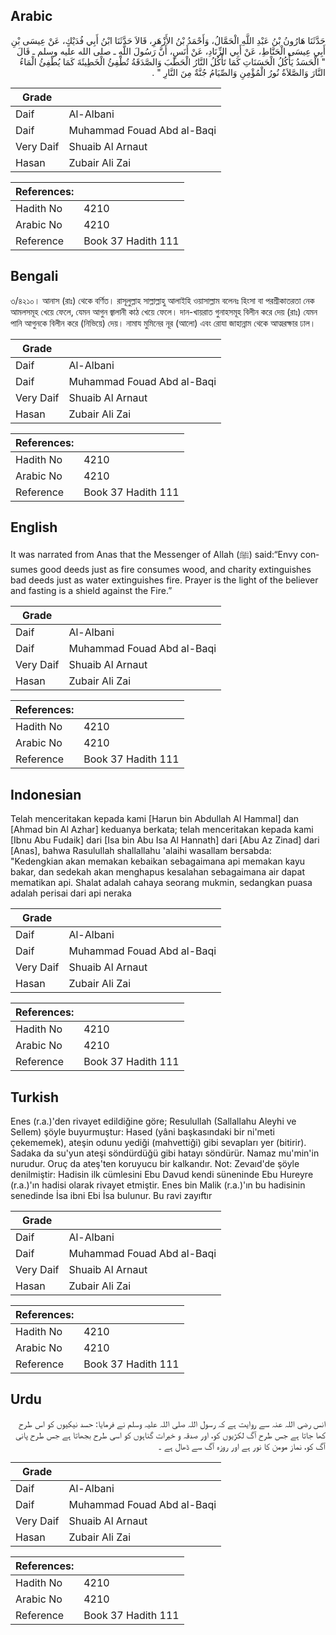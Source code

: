 ## Arabic


<div dir="rtl" lang="ar" style={{fontSize:'larger',backgroundColor:'#f8f9fa',padding:20}}>
حَدَّثَنَا هَارُونُ بْنُ عَبْدِ اللَّهِ الْحَمَّالُ، وَأَحْمَدُ بْنُ الأَزْهَرِ، قَالاَ حَدَّثَنَا ابْنُ أَبِي فُدَيْكٍ، عَنْ عِيسَى بْنِ أَبِي عِيسَى الْحَنَّاطِ، عَنْ أَبِي الزِّنَادِ، عَنْ أَنَسٍ، أَنَّ رَسُولَ اللَّهِ ـ صلى الله عليه وسلم ـ قَالَ ‏ "‏ الْحَسَدُ يَأْكُلُ الْحَسَنَاتِ كَمَا تَأْكُلُ النَّارُ الْحَطَبَ وَالصَّدَقَةُ تُطْفِئُ الْخَطِيئَةَ كَمَا يُطْفِئُ الْمَاءُ النَّارَ وَالصَّلاَةُ نُورُ الْمُؤْمِنِ وَالصِّيَامُ جُنَّةٌ مِنَ النَّارِ ‏"‏ ‏.‏
</div>
<div style={{backgroundColor:'#f8f9fa',padding:20, marginBottom: 10}}><table> <thead> <tr> <th>Grade</th> <th></th> </tr> </thead> <tbody> <tr><td>Daif</td><td>Al-Albani</td></tr><tr><td>Daif</td><td>Muhammad Fouad Abd al-Baqi</td></tr><tr><td>Very Daif</td><td>Shuaib Al Arnaut</td></tr><tr><td>Hasan</td><td>Zubair Ali Zai</td></tr></tbody></table><table> <thead> <tr> <th>References:</th> <th></th> </tr> </thead> <tbody><tr><td>Hadith No</td><td>4210</td></tr><tr><td>Arabic No</td><td>4210</td></tr><tr><td>Reference</td><td>Book 37 Hadith 111</td></tr></tbody></table></div>

## Bengali


<div dir="ltr" lang="bn" style={{fontSize:'larger',backgroundColor:'#f8f9fa',padding:20}}>
৩/৪২১০। আনাস (রাঃ) থেকে বর্ণিত। রাসূলুল্লাহ সাল্লাল্লাহু আলাইহি ওয়াসাল্লাম বলেনঃ হিংসা বা পরশ্রীকাতরতা নেক আমলসমূহ খেয়ে ফেলে, যেমন আগুন জ্বালানী কাঠ খেয়ে ফেলে। দান-খায়রাত গুনাহসমূহ বিলীন করে দেয় (রাঃ) যেমন পানি আগুনকে বিলীন করে (নিভিয়ে) দেয়। নামায মুমিনের নূর (আলো) এবং রোযা জাহান্নাম থেকে আত্মরক্ষার ঢাল।
</div>
<div style={{backgroundColor:'#f8f9fa',padding:20, marginBottom: 10}}><table> <thead> <tr> <th>Grade</th> <th></th> </tr> </thead> <tbody> <tr><td>Daif</td><td>Al-Albani</td></tr><tr><td>Daif</td><td>Muhammad Fouad Abd al-Baqi</td></tr><tr><td>Very Daif</td><td>Shuaib Al Arnaut</td></tr><tr><td>Hasan</td><td>Zubair Ali Zai</td></tr></tbody></table><table> <thead> <tr> <th>References:</th> <th></th> </tr> </thead> <tbody><tr><td>Hadith No</td><td>4210</td></tr><tr><td>Arabic No</td><td>4210</td></tr><tr><td>Reference</td><td>Book 37 Hadith 111</td></tr></tbody></table></div>

## English


<div dir="ltr" lang="en" style={{fontSize:'larger',backgroundColor:'#f8f9fa',padding:20}}>
It was narrated from Anas that the Messenger of Allah (ﷺ) said:“Envy consumes good deeds just as fire consumes wood, and charity extinguishes bad deeds just as water extinguishes fire. Prayer is the light of the believer and fasting is a shield against the Fire.”
</div>
<div style={{backgroundColor:'#f8f9fa',padding:20, marginBottom: 10}}><table> <thead> <tr> <th>Grade</th> <th></th> </tr> </thead> <tbody> <tr><td>Daif</td><td>Al-Albani</td></tr><tr><td>Daif</td><td>Muhammad Fouad Abd al-Baqi</td></tr><tr><td>Very Daif</td><td>Shuaib Al Arnaut</td></tr><tr><td>Hasan</td><td>Zubair Ali Zai</td></tr></tbody></table><table> <thead> <tr> <th>References:</th> <th></th> </tr> </thead> <tbody><tr><td>Hadith No</td><td>4210</td></tr><tr><td>Arabic No</td><td>4210</td></tr><tr><td>Reference</td><td>Book 37 Hadith 111</td></tr></tbody></table></div>

## Indonesian


<div dir="ltr" lang="id" style={{fontSize:'larger',backgroundColor:'#f8f9fa',padding:20}}>
Telah menceritakan kepada kami [Harun bin Abdullah Al Hammal] dan [Ahmad bin Al Azhar] keduanya berkata; telah menceritakan kepada kami [Ibnu Abu Fudaik] dari [Isa bin Abu Isa Al Hannath] dari [Abu Az Zinad] dari [Anas], bahwa Rasulullah shallallahu 'alaihi wasallam bersabda: "Kedengkian akan memakan kebaikan sebagaimana api memakan kayu bakar, dan sedekah akan menghapus kesalahan sebagaimana air dapat mematikan api. Shalat adalah cahaya seorang mukmin, sedangkan puasa adalah perisai dari api neraka
</div>
<div style={{backgroundColor:'#f8f9fa',padding:20, marginBottom: 10}}><table> <thead> <tr> <th>Grade</th> <th></th> </tr> </thead> <tbody> <tr><td>Daif</td><td>Al-Albani</td></tr><tr><td>Daif</td><td>Muhammad Fouad Abd al-Baqi</td></tr><tr><td>Very Daif</td><td>Shuaib Al Arnaut</td></tr><tr><td>Hasan</td><td>Zubair Ali Zai</td></tr></tbody></table><table> <thead> <tr> <th>References:</th> <th></th> </tr> </thead> <tbody><tr><td>Hadith No</td><td>4210</td></tr><tr><td>Arabic No</td><td>4210</td></tr><tr><td>Reference</td><td>Book 37 Hadith 111</td></tr></tbody></table></div>

## Turkish


<div dir="ltr" lang="tr" style={{fontSize:'larger',backgroundColor:'#f8f9fa',padding:20}}>
Enes (r.a.)'den rivayet edildiğine göre; Resulullah (Sallallahu Aleyhi ve Sellem) şöyle buyurmuştur: Hased (yâni başkasındaki bir ni'meti çekememek), ateşin odunu yediği (mahvettiği) gibi sevapları yer (bitirir). Sadaka da su'yun ateşi söndürdüğü gibi hatayı söndürür. Namaz mu'min'in nurudur. Oruç da ateş'ten koruyucu bir kalkandır. Not: Zevaıd'de şöyle denilmiştir: Hadisin ilk cümlesini Ebu Davud kendi süneninde Ebu Hureyre (r.a.)'ın hadisi olarak rivayet etmiştir. Enes bin Malik (r.a.)'ın bu hadisinin senedinde İsa ibni Ebi İsa bulunur. Bu ravi zayıftır
</div>
<div style={{backgroundColor:'#f8f9fa',padding:20, marginBottom: 10}}><table> <thead> <tr> <th>Grade</th> <th></th> </tr> </thead> <tbody> <tr><td>Daif</td><td>Al-Albani</td></tr><tr><td>Daif</td><td>Muhammad Fouad Abd al-Baqi</td></tr><tr><td>Very Daif</td><td>Shuaib Al Arnaut</td></tr><tr><td>Hasan</td><td>Zubair Ali Zai</td></tr></tbody></table><table> <thead> <tr> <th>References:</th> <th></th> </tr> </thead> <tbody><tr><td>Hadith No</td><td>4210</td></tr><tr><td>Arabic No</td><td>4210</td></tr><tr><td>Reference</td><td>Book 37 Hadith 111</td></tr></tbody></table></div>

## Urdu


<div dir="rtl" lang="ur" style={{fontSize:'larger',backgroundColor:'#f8f9fa',padding:20}}>
انس رضی اللہ عنہ سے روایت ہے کہ رسول اللہ صلی اللہ علیہ وسلم نے فرمایا: حسد نیکیوں کو اس طرح کھا جاتا ہے جس طرح آگ لکڑیوں کو، اور صدقہ و خیرات گناہوں کو اسی طرح بجھاتا ہے جس طرح پانی آگ کو، نماز مومن کا نور ہے اور روزہ آگ سے ڈھال ہے ۔
</div>
<div style={{backgroundColor:'#f8f9fa',padding:20, marginBottom: 10}}><table> <thead> <tr> <th>Grade</th> <th></th> </tr> </thead> <tbody> <tr><td>Daif</td><td>Al-Albani</td></tr><tr><td>Daif</td><td>Muhammad Fouad Abd al-Baqi</td></tr><tr><td>Very Daif</td><td>Shuaib Al Arnaut</td></tr><tr><td>Hasan</td><td>Zubair Ali Zai</td></tr></tbody></table><table> <thead> <tr> <th>References:</th> <th></th> </tr> </thead> <tbody><tr><td>Hadith No</td><td>4210</td></tr><tr><td>Arabic No</td><td>4210</td></tr><tr><td>Reference</td><td>Book 37 Hadith 111</td></tr></tbody></table></div>